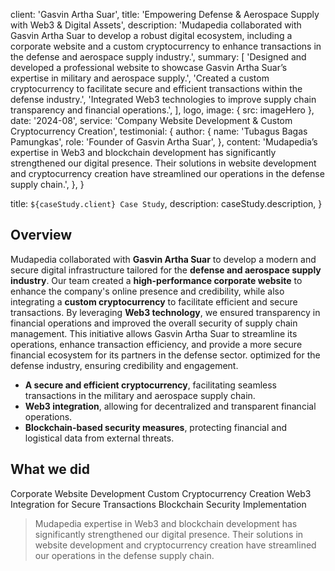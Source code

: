 
  client: 'Gasvin Artha Suar',
  title: 'Empowering Defense & Aerospace Supply with Web3 & Digital Assets',
  description:
    'Mudapedia collaborated with Gasvin Artha Suar to develop a robust digital ecosystem, including a corporate website and a custom cryptocurrency to enhance transactions in the defense and aerospace supply industry.',
  summary: [
    'Designed and developed a professional website to showcase Gasvin Artha Suar’s expertise in military and aerospace supply.',
    'Created a custom cryptocurrency to facilitate secure and efficient transactions within the defense industry.',
    'Integrated Web3 technologies to improve supply chain transparency and financial operations.',
  ],
  logo,
  image: { src: imageHero },
  date: '2024-08',
  service: 'Company Website Development & Custom Cryptocurrency Creation',
  testimonial: {
    author: {
      name: 'Tubagus Bagas Pamungkas',
      role: 'Founder of Gasvin Artha Suar',
    },
    content:
      'Mudapedia’s expertise in Web3 and blockchain development has significantly strengthened our digital presence. Their solutions in website development and cryptocurrency creation have streamlined our operations in the defense supply chain.',
  },
}

  title: `${caseStudy.client} Case Study`,
  description: caseStudy.description,
}

## Overview

Mudapedia collaborated with **Gasvin Artha Suar** to develop a modern and secure digital infrastructure tailored for the **defense and aerospace supply industry**. Our team created a **high-performance corporate website** to enhance the company's online presence and credibility, while also integrating a **custom cryptocurrency** to facilitate efficient and secure transactions. By leveraging **Web3 technology**, we ensured transparency in financial operations and improved the overall security of supply chain management. This initiative allows Gasvin Artha Suar to streamline its operations, enhance transaction efficiency, and provide a more secure financial ecosystem for its partners in the defense sector. optimized for the defense industry, ensuring credibility and engagement.

- **A secure and efficient cryptocurrency**, facilitating seamless transactions in the military and aerospace supply chain.
- **Web3 integration**, allowing for decentralized and transparent financial operations.
- **Blockchain-based security measures**, protecting financial and logistical data from external threats.

## What we did

<TagList>
  <TagListItem>Corporate Website Development</TagListItem>
  <TagListItem>Custom Cryptocurrency Creation</TagListItem>
  <TagListItem>Web3 Integration for Secure Transactions</TagListItem>
  <TagListItem>Blockchain Security Implementation</TagListItem>
</TagList>

<Blockquote
  author={{
    name: 'Tubagus Bagas Pamungkas',
    role: 'Founder of Gasvin Artha Suar',
  }}
  image={{ src: imageRafifMMR }}
>
  Mudapedia expertise in Web3 and blockchain development has significantly
  strengthened our digital presence. Their solutions in website development and
  cryptocurrency creation have streamlined our operations in the defense supply
  chain.
</Blockquote>

<StatList>
  <StatListItem value="75%" label="Increase in digital transactions" />
  <StatListItem value="2x" label="Improved operational efficiency" />
  <StatListItem value="50%" label="Enhanced financial security" />
  <StatListItem value="$2M+" label="Total value secured through blockchain" />
</StatList>

